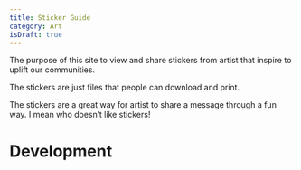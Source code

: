 ```yaml
---
title: Sticker Guide
category: Art
isDraft: true
---
```


The purpose of this site to view and share stickers from artist that inspire to uplift our communities.

The stickers are just files that people can download and print. 

The stickers are a great way for artist to share a message through a fun way. I mean who doesn’t like stickers!

# Development
